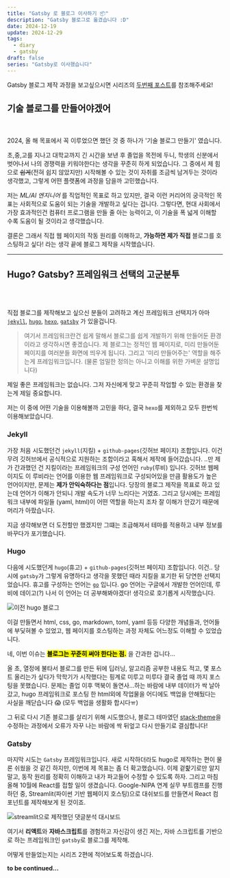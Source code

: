 ```yaml
---
title: "Gatsby 로 블로그 이사하기 📦"
description: "Gatsby 블로그로 옮겼습니다 :D"
date: 2024-12-19
update: 2024-12-29
tags:
  - diary
  - gatsby
draft: false
series: "Gatsby로 이사했습니다"
---
```


Gatsby 블로그 제작 과정을 보고싶으시면 시리즈의 [두번째 포스트](https://what-is-this-blog.netlify.app/making-gatsby-blog/)를 참조해주세요!

## 기술 블로그를 만들어야겠어
<br> </br>
2024, 올 해 목표에서 꼭 이루었으면 했던 것 중 하나가 '기술 블로그 만들기' 였습니다.

 초,중,고를 지나고 대학교까지 긴 시간을 보낸 후 졸업을 목전에 두니, 학생의 신분에서 벗어나서 나의 경쟁력을 키워야한다는 생각을 꾸준히 하게 되었습니다.
그 중에서 제 힘으로 ~~쉽게~~(전혀 쉽지 않았지만) 시작해볼 수 있는 것이 자취를 조금씩 남겨두는 것이라 생각했고, 그렇게 어떤 플랫폼에 과정을 담을까 고민했습니다.

저는 *ML/AI 엔지니어* 를 직업적인 목표로 하고 있지만, 결국 이런 커리어의 궁극적인 목표는 사회적으로 도움이 되는 기술을 개발하고 싶다는 겁니다.
그렇다면, 현대 사회에서 가장 효과적인건 컴퓨터 프로그램을 만들 줄 아는 능력이고, 이 기술을 폭 넓게 이해할 수록 도움이 될 것이라고 생각했습니다.

결론은 그래서 직접 웹 페이지의 작동 원리를 이해하고, **가능하면 제가 직접** 블로그를 호스팅하고 싶다! 라는 생각 끝에 블로그 제작을 시작했습니다.

------------------------
## Hugo? Gatsby? 프레임워크 선택의 고군분투
<br> </br>

직접 블로그를 제작해보고 싶으신 분들이 고려하고 계신 프레임워크 선택지가 아마 [`jekyll`](https://jekyllrb-ko.github.io/), [`hugo`](https://gohugo.io/), [`hexo`](https://hexo.io/ko/), [`gatsby`](https://www.gatsbyjs.com/) 가 있을겁니다.

> 여기서 프레임워크란건 쉽게 말해서 블로그를 쉽게 개발하기 위해 만들어둔 환경이라고 생각하시면 좋겠습니다.
제 블로그는 정적인 웹 페이지로, 미리 만들어둔 페이지를 여러분들 화면에 띄우게 됩니다. 그리고 '미리 만들어주는' 역할을 해주는게 프레임워크입니다.
(물론 엄밀한 정의는 아니고 이해를 위한 가벼운 설명입니다)

제일 좋은 프레임워크는 없습니다. 그저 자신에게 맞고 꾸준히 작업할 수 있는 환경을 찾는게 제일 중요합니다.

저는 이 중에 어떤 기술을 이용해볼까 고민을 하다, 결국 `hexo`를 제외하고 모두 한번씩 이용해보았습니다.



### Jekyll
 가장 처음 시도했던건 `jekyll`(지킬) + `github-pages`(깃허브 페이지) 조합입니다. 이건 무려 깃허브에서 공식적으로 지원하는 조합이라고 혹해서 제작에 들어갔습니다.
..만 제가 간과했던 건 지킬이라는 프레임워크의 구성 언어인 `ruby`(루비) 입니다.
 깃허브 웹페이지도 이 루비라는 언어를 이용한 웹 프레임워크로 구성되어있을 만큼 활용도가 높은 언어이지만, 문제는 **제가 안익숙하다는 점**입니다. 당장의 블로그 제작을 목표로 하고 있는데 언어가 이해가 안되니 개발 속도가 너무 느리다는 거였죠.
 그리고 당시에는 프레임워크 내부에 파일들 (yaml, html)이 어떤 역할을 하는지 조차 잘 이해가 안갔기 때문에 머리가 아팠습니다.

지금 생각해보면 더 도전할만 했겠지만 그떄는 조급해져서 테마를 적용하고 내부 정보를 바꾸다가 포기했습니다.

### Hugo
 다음에 시도했던게 `hugo`(휴고) + `github-pages`(깃허브 페이지) 조합입니다. 이건.. 당시에 `gatsby`가 그렇게 유명하다고 생각을 못했던 때라 지킬을 포기한 뒤 당연한 선택지었습니다.
휴고를 구성하는 언어는 [`go`](https://go.dev/doc/tutorial/getting-started) 입니다. go 언어는 구글에서 개발한 언어인데, 루비에 데이고(?) 나서 이 언어는 더 공부해봐야겠다! 생각으로 호기롭게 시작했습니다.

![이전 hugo 블로그](blog_before.png)

이걸 만들면서 html, css, go, markdown, toml, yaml 등등 다양한 개념들과,
언어들에 부딫혀볼 수 있었고, 웹 페이지를 호스팅하는 과정 자체도 어느정도 이해할 수 있었습니다.


네, 이번 이슈는 <mark>**블로그는 꾸준히 써야 한다는 점.**</mark> 을 간과한 겁니다...


올 초, 열정에 불타서 블로그를 만든 뒤에 딥러닝, 알고리즘 공부한 내용도 적고, 몇 포스트 올리는가 싶다가
막학기가 시작했다는 핑계로 미루고 미루다 결국 졸업 때 까지 포스팅을 못했습니다.
문제는 졸업 이후 맥북이 돌연사...하는 바람에 내부 데이터가 싹 날아갔고, hugo 프레임워크로 포스팅 한 html외에 작업물을 어디에도 백업을 안해뒀다는 사실을 깨닫습니다 😱
(모두 백업을 생활화 합시다ㅠ)

그 뒤로 다시 기존 블로그를 살리기 위해 시도했으나, 블로그 테마였던 [stack-theme](https://stack.jimmycai.com/)을 수정하는 과정에서 오류가 자꾸 나는 바람에 싹 뒤엎고 다시 만들기로 결심합니다!

### Gatsby
 마지막 시도는 `Gatsby` 프레임워크입니다. 새로 시작하더라도 hugo로 제작하는 편이 물론 쉬웠을 것 같긴 하지만, 이번에 제 목표는 좀 더 확고했습니다.
 이제 겉핥기로만 알지 말고, 동작 원리를 정확히 이해하고 내가 파고들어 수정할 수 있도록 하자. 그리고 마침 올해 10월에 React를 접할 일이 생겼습니다.
 Google-NIPA 연계 실무 부트캠프를 진행하던 중, Streamlit(파이썬 기반 웹페이지 호스팅)으로 대쉬보드를 만들면서 React 컴포넌트를 제작해보게 된 것이죠.

![streamlit으로 제작했던 댓글분석 대시보드](youtube-dashboard.png)

여기서 **리액트**와 **자바스크립트**를 경험하고 자신감이 생긴 저는, 자바 스크립트를 기반으로 하는 프레임워크인 `gatsby`로 블로그를 제작해.

어떻게 만들었는지는 시리즈 2편에 적어보도록 하겠습니다.

**to be continued...**